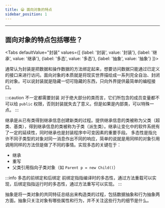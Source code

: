 ```yaml
---
title: 😀 面向对象的特点
sidebar_position: 1
---
```



----

## 面向对象的特点包括哪些？

<Tabs
    defaultValue="封装"
    values={[
        {label: '封装', value: '封装'},
        {label: '继承', value: '继承'},
        {label: '多态', value: '多态'},
        {label: '抽象', value: '抽象'}
]}>

<TabItem value="封装">
通常认为封装是把数据和操作数据的方法绑定起来，想要访问数据只能通过已定义的接口来进行访问。面向对象的本质就是将现实世界描绘成一系列完全自治、封闭的对象。可以说封装就是隐藏一切可隐藏的东西，只向外界提供最简单的编程接口。

:::caution 不一定都需要封装
对于绝大部分的类而言，它们所包含的成员变量都不可以给 `public` 权限，否则封装就失去了意义。但是如果是内部类，可以特殊一点。
:::
</TabItem>

<TabItem value="继承">
继承是从已有类得到继承信息创建新类的过程。提供继承信息的类被称为父类（超类、基类），得到继承信息的类被称为子类（派生类）。继承让变化中的软件系统有了一定的延续性，同时继承也是封装程序中可变因素的重要手段。
</TabItem>

<TabItem value="多态">
多态性是指允许不同子类型的对象对同一消息作出不同的响应，简单的说就是用同样的对象引用调用同样的方法但是做了不同的事情。实现多态的关键在于：

- 继承
- 重写
- 父类引用指向子类对象（如 `Parent p = new Child()`）

:::info 多态的前绑定和后绑定
前绑定指指编译时的多态性，通过方法重载可以实现，后绑定指指运行时的多态性，通过方法重写可以实现。
:::
</TabItem>

<TabItem value="抽象">
抽象是将一类对象的共同特征总结出来构造类的过程，包括数据抽象和行为抽象两方面。抽象只关注对象有哪些属性和行为，并不关注这些行为的细节是什么。
</TabItem>

</Tabs>


